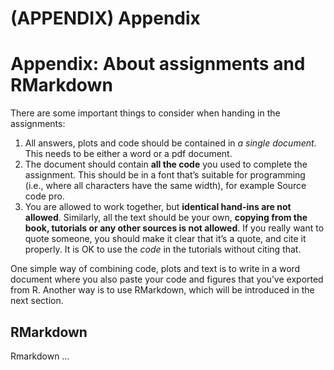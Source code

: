 # (APPENDIX) Appendix {-}

# Appendix: About assignments and RMarkdown {#rmarkdown}

There are some important things to consider when handing in the assignments:

1. All answers, plots and code should be contained in _a single document_. This needs to be either a word or a pdf document.
2. The document should contain **all the code** you used to complete the assignment. This should be in a font that's suitable for programming (i.e., where all characters have the same width), for example Source code pro.
3. You are allowed to work together, but **identical hand-ins are not allowed**. Similarly, all the text should be your own, **copying from the book, tutorials or any other sources is not allowed**. If you really want to quote someone, you should make it clear that it's a quote, and cite it properly. It is OK to use the *code* in the tutorials without citing that.

One simple way of combining code, plots and text is to write in a word document where you also paste your code and figures that you've exported from R. Another way is to use RMarkdown, which will be introduced in the next section.

## RMarkdown

Rmarkdown ...